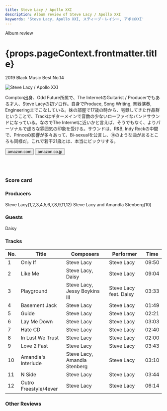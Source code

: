 ```yaml
---
title: Steve Lacy / Apollo XXI
description: Album review of Steve Lacy / Apollo XXI
keywords: 'Steve Lacy, Apollo XXI, スティーブ・レイシー, アポロXXI'
---
```





<p className="largeP">Album review</p>
<h1 className="h1--no--margin">{props.pageContext.frontmatter.title}</h1>
<p className="largeP"><Link to="/best50/2019/">2019 Black Music Best No.14</Link></p>

<Row  className="image-card-group">
	<Column colMd={3} colLg={4} noGutterMdLeft="">
       <ImageCard>

![Steve Lacy / Apollo XXI](../../images/cd/stevelacy1L.jpg) 
</ImageCard>
	</Column>
	<Column colMd={8} colLg={8} noGutterMdLeft="">
	<p>
	Compton出身、Odd Future所属で、The InternetのGuitarist / Producerでもある才人、Steve Lacyの初ソロ作。自身でProduce, Song Writing, 楽器演奏, Engineeringまでこなしている。妹の部屋で17歳の時から、宅録してきた作品群ということで、Trackはギターメインで音数の少ないローファイなバンドサウンドになっている。なのでThe Internetに近いかと言えば、そうでもなく、よりパーソナルで虚ろな雰囲気の印象を受ける。サウンドは、R&B, Indy Rockの中間で、Princeの影響が多々あって、Bi-sexualを公言し、⑪のような曲があるところも同様だ。これで若干21歳とは、本当にビックリする。
	</p>
	<div>
	  <Button className="button-right-mergin"  href="https://amzn.to/2ZWNpUM" renderIcon={ArrowUpRight} size='sm' kind='primary'>
      amazon.com
    </Button>
    <Button className="button-right-mergin"  href="https://amzn.to/3gABzFQ" renderIcon={ArrowUpRight} size='sm' kind='secondary'>
      amazon.co.jp
    </Button>
	</div>
	<a style="display:inline-block;overflow:hidden;background:url(https://linkmaker.itunes.apple.com/ja-jp/lockup.svg?releaseDate=2019-05-24&kind=album&bubble=apple_music&style=mono-black) no-repeat;width:180px;height:45px;" href="https://geo.music.apple.com/jp/album/apollo-xxi/1464093474?mt=1&app=music&ls=1&at=11lcug"></a>
	<a style="display:inline-block;overflow:hidden;background:url(https://linkmaker.itunes.apple.com/ja-jp/badge-lrg.svg?releaseDate=2019-05-24T00:00:00Z&kind=album&bubble=itunes_music) no-repeat;width:140px;height:45px;" href="https://geo.music.apple.com/jp/album/apollo-xxi/1464093474?app=itunes&at=11lcug"></a>
	</Column>
</Row>
<Row >
	<Column colMd={4} colLg={4} noGutterMdLeft="">
<div>
    <h3>Score card</h3>
	<SliderJS1 value="5" />
    <SliderJS2 value="2" />
	<SliderJS3 value="1" />
    <SliderJS4 value="9" />
</div>
</Column>
<Column colMd={8} colLg={8} noGutterMdLeft="">
<div>
<h3>Producers</h3>
<p>
Steve Lacy(1,2,3,4,5,6,7,8,9,11,12)
Steve Lacy and Amandla Stenberg(10)
</p>
<h3>Guests</h3>
<p>
Daisy
</p>
</div>
</Column>
</Row>

<h3>Tracks</h3>

| No. |	Title	              |	Composers	                  |	Performer	           |Time   |
| --- | --------------------- |	----------------------------- |	---------------------- | ----- |
|1    | Only If               |	Steve Lacy                    |	Steve Lacy	           | 09:50 |
|2    | Like Me               |	Steve Lacy, Daisy             |	Steve Lacy	           | 09:04 |
|3    | Playground            |	Steve Lacy, Jessy Boykins III |	Steve Lacy feat. Daisy | 03:33 |
|4    | Basement Jack         |	Steve Lacy                    |	Steve Lacy	           | 01:49 |
|5    | Guide                 |	Steve Lacy                    |	Steve Lacy	           | 02:21 |
|6    | Lay Me Down           |	Steve Lacy                    |	Steve Lacy	           | 03:03 |
|7    | Hate CD               |	Steve Lacy                    |	Steve Lacy	           | 02:40 |
|8    | In Lust We Trust      |	Steve Lacy                    |	Steve Lacy	           | 02:00 |
|9    | Love 2 Fast           |	Steve Lacy                    |	Steve Lacy	           | 03:43 |
|10   | Amandla's Interlude   |	Steve Lacy, Amandla Stenberg  |	Steve Lacy	           | 03:10 |
|11   | N Side                |	Steve Lacy                    |	Steve Lacy	           | 03:44 |
|12   | Outro Freestyle/4ever |	Steve Lacy                    |	Steve Lacy	           | 06:14 |

<h3>Other Reviews</h3>

<Row>
<Column colMd={3} colLg={3} noGutterMdLeft>
<Review1 />
</Column>
</Row>